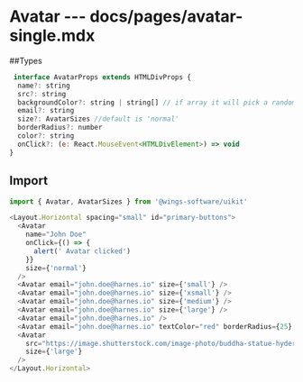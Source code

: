 # Avatar --- docs/pages/avatar-single.mdx

##Types

```js
 interface AvatarProps extends HTMLDivProps {
  name?: string
  src?: string
  backgroundColor?: string | string[] // if array it will pick a random colour from the group
  email?: string
  size?: AvatarSizes //default is 'normal'
  borderRadius?: number
  color?: string
  onClick?: (e: React.MouseEvent<HTMLDivElement>) => void
}
```

## Import

```js
import { Avatar, AvatarSizes } from '@wings-software/uikit'
```

```js live=true
<Layout.Horizontal spacing="small" id="primary-buttons">
  <Avatar
    name="John Doe"
    onClick={() => {
      alert(' Avatar clicked')
    }}
    size={'normal'}
  />
  <Avatar email="john.doe@harnes.io" size={'small'} />
  <Avatar email="john.doe@harnes.io" size={'xsmall'} />
  <Avatar email="john.doe@harnes.io" size={'medium'} />
  <Avatar email="john.doe@harnes.io" size={'large'} />
  <Avatar email="john.doe@harnes.io" />
  <Avatar email="john.doe@harnes.io" textColor="red" borderRadius={25} />
  <Avatar
    src="https://image.shutterstock.com/image-photo/buddha-statue-hyderabadhyderabadindia-260nw-1366155431.jpg"
    size={'large'}
  />
</Layout.Horizontal>
```
